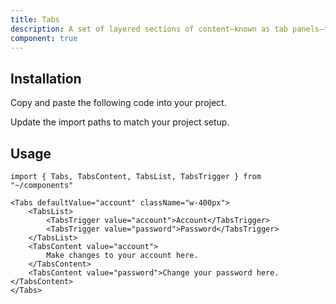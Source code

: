 ```yaml
---
title: Tabs
description: A set of layered sections of content—known as tab panels—that are displayed one at a time.
component: true
---
```


<ComponentExample src="/src/components/examples/tabs/demo.tsx">
	<TabsDemo />
</ComponentExample>

## Installation

<Steps>

<Step>Copy and paste the following code into your project.</Step>

<ComponentSource src="/src/components/ui/tabs.tsx" />

<Step>Update the import paths to match your project setup.</Step>

</Steps>

## Usage

```tsx
import { Tabs, TabsContent, TabsList, TabsTrigger } from "~/components"
```

```tsx
<Tabs defaultValue="account" className="w-400px">
	<TabsList>
		<TabsTrigger value="account">Account</TabsTrigger>
		<TabsTrigger value="password">Password</TabsTrigger>
	</TabsList>
	<TabsContent value="account">
		Make changes to your account here.
	</TabsContent>
	<TabsContent value="password">Change your password here.</TabsContent>
</Tabs>
```
